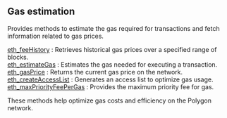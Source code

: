## Gas estimation

Provides methods to estimate the gas required for transactions and fetch information related to gas prices.

[eth_feeHistory](/polygon-api/gasestimation/eth_feeHistory) : Retrieves historical gas prices over a specified range of blocks. \
[eth_estimateGas](/polygon-api/gasestimation/eth_estimateGas) : Estimates the gas needed for executing a transaction.  \
[eth_gasPrice](/polygon-api/gasestimation/eth_gasPrice) : Returns the current gas price on the network.  \
[eth_createAccessList](/polygon-api/gasestimation/eth_createAccessList) : Generates an access list to optimize gas usage. \
[eth_maxPriorityFeePerGas](/polygon-api/gasestimation/eth_maxPriorityFeePerGas) : Provides the maximum priority fee for gas.

These methods help optimize gas costs and efficiency on the Polygon network.
